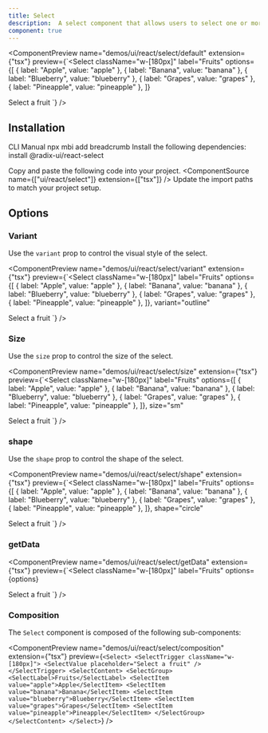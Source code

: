 ```yaml
---
title: Select
description:  A select component that allows users to select one or more options from a list of choices.
component: true
---
```


<ComponentPreview
  name="demos/ui/react/select/default"
  extension={"tsx"}
  preview={`<Select className="w-[180px]" label="Fruits"
  options={[
    { label: "Apple", value: "apple" },
    { label: "Banana", value: "banana" },
    { label: "Blueberry", value: "blueberry" },
    { label: "Grapes", value: "grapes" },
    { label: "Pineapple", value: "pineapple" },
  ]}
>
  Select a fruit
</Select>`}
/>

## Installation

<Tabs defaultValue="cli">
<TabsList>
<TabsTrigger value="cli">
CLI
</TabsTrigger>
<TabsTrigger value="manual">  
Manual
</TabsTrigger>
</TabsList>

<TabsContent value="cli">
<Bash>
<BashCommand>npx</BashCommand> mbi add breadcrumb
</Bash>
</TabsContent>

<TabsContent value="manual">
<Steps>
<Step className='flex items-center gap-2 mb-2'>Install the following dependencies:<SelectPackageManager/></Step>

<Bash>
<PackageManager/> install @radix-ui/react-select
</Bash>

  <Step>Copy and paste the following code into your project.</Step>
  <ComponentSource  name={["ui/react/select"]} extension={["tsx"]} />
  <Step>Update the import paths to match your project setup.</Step>

</Steps>
</TabsContent>
</Tabs>

## Options

### Variant

Use the `variant` prop to control the visual style of the select.<br/>

<ComponentPreview
  name="demos/ui/react/select/variant"
  extension={"tsx"}
  preview={`<Select className="w-[180px]" label="Fruits"
  options={[
    { label: "Apple", value: "apple" },
    { label: "Banana", value: "banana" },
    { label: "Blueberry", value: "blueberry" },
    { label: "Grapes", value: "grapes" },
    { label: "Pineapple", value: "pineapple" },
  ]},
  variant="outline"
>
  Select a fruit
</Select>`}
/>

### Size

Use the `size` prop to control the size of the select.<br/>

<ComponentPreview
  name="demos/ui/react/select/size"
  extension={"tsx"}
  preview={`<Select className="w-[180px]" label="Fruits"
  options={[
    { label: "Apple", value: "apple" },
    { label: "Banana", value: "banana" },
    { label: "Blueberry", value: "blueberry" },
    { label: "Grapes", value: "grapes" },
    { label: "Pineapple", value: "pineapple" },
  ]},
  size="sm"
>
  Select a fruit
</Select>`}
/>

### shape

Use the `shape` prop to control the shape of the select.<br/>

<ComponentPreview
  name="demos/ui/react/select/shape"
  extension={"tsx"}
  preview={`<Select className="w-[180px]" label="Fruits"
  options={[
    { label: "Apple", value: "apple" },
    { label: "Banana", value: "banana" },
    { label: "Blueberry", value: "blueberry" },
    { label: "Grapes", value: "grapes" },
    { label: "Pineapple", value: "pineapple" },
  ]},
  shape="circle"
>
  Select a fruit
</Select>`}
/>

### getData 

<ComponentPreview
  name="demos/ui/react/select/getData"
  extension={"tsx"}
  preview={`<Select
  className="w-[180px]"
  label="Fruits"
  options={options}
>
  Select a fruit
</Select>`}
/>

### Composition

The `Select` component is composed of the following sub-components:

<ComponentPreview
  name="demos/ui/react/select/composition"
  extension={"tsx"}
  preview={`<Select>
    <SelectTrigger className="w-[180px]">
        <SelectValue placeholder="Select a fruit" />
    </SelectTrigger>
    <SelectContent>
    <SelectGroup>
        <SelectLabel>Fruits</SelectLabel>
        <SelectItem value="apple">Apple</SelectItem>
        <SelectItem value="banana">Banana</SelectItem>
        <SelectItem value="blueberry">Blueberry</SelectItem>
        <SelectItem value="grapes">Grapes</SelectItem>
        <SelectItem value="pineapple">Pineapple</SelectItem>
    </SelectGroup>
    </SelectContent>
</Select>`}
/>